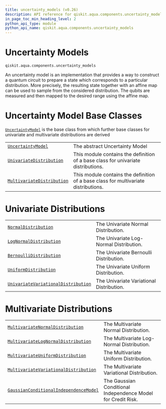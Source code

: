 ```yaml
---
title: uncertainty_models (v0.26)
description: API reference for qiskit.aqua.components.uncertainty_models in qiskit v0.26
in_page_toc_min_heading_level: 2
python_api_type: module
python_api_name: qiskit.aqua.components.uncertainty_models
---
```


<span id="module-qiskit.aqua.components.uncertainty_models" />

<span id="qiskit-aqua-components-uncertainty-models" />

<span id="uncertainty-models-qiskit-aqua-components-uncertainty-models" />

# Uncertainty Models

`qiskit.aqua.components.uncertainty_models`

An uncertainty model is an implementation that provides a way to construct a quantum circuit to prepare a state which corresponds to a particular distribution. More precisely, the resulting state together with an affine map can be used to sample from the considered distribution. The qubits are measured and then mapped to the desired range using the affine map.

# Uncertainty Model Base Classes

[`UncertaintyModel`](qiskit.aqua.components.uncertainty_models.UncertaintyModel "qiskit.aqua.components.uncertainty_models.UncertaintyModel") is the base class from which further base classes for univariate and multivariate distributions are derived

|                                                                                                                                                                       |                                                                                     |
| --------------------------------------------------------------------------------------------------------------------------------------------------------------------- | ----------------------------------------------------------------------------------- |
| [`UncertaintyModel`](qiskit.aqua.components.uncertainty_models.UncertaintyModel "qiskit.aqua.components.uncertainty_models.UncertaintyModel")                         | The abstract Uncertainty Model                                                      |
| [`UnivariateDistribution`](qiskit.aqua.components.uncertainty_models.UnivariateDistribution "qiskit.aqua.components.uncertainty_models.UnivariateDistribution")       | This module contains the definition of a base class for univariate distributions.   |
| [`MultivariateDistribution`](qiskit.aqua.components.uncertainty_models.MultivariateDistribution "qiskit.aqua.components.uncertainty_models.MultivariateDistribution") | This module contains the definition of a base class for multivariate distributions. |

# Univariate Distributions

|                                                                                                                                                                                                  |                                          |
| ------------------------------------------------------------------------------------------------------------------------------------------------------------------------------------------------ | ---------------------------------------- |
| [`NormalDistribution`](qiskit.aqua.components.uncertainty_models.NormalDistribution "qiskit.aqua.components.uncertainty_models.NormalDistribution")                                              | The Univariate Normal Distribution.      |
| [`LogNormalDistribution`](qiskit.aqua.components.uncertainty_models.LogNormalDistribution "qiskit.aqua.components.uncertainty_models.LogNormalDistribution")                                     | The Univariate Log-Normal Distribution.  |
| [`BernoulliDistribution`](qiskit.aqua.components.uncertainty_models.BernoulliDistribution "qiskit.aqua.components.uncertainty_models.BernoulliDistribution")                                     | The Univariate Bernoulli Distribution.   |
| [`UniformDistribution`](qiskit.aqua.components.uncertainty_models.UniformDistribution "qiskit.aqua.components.uncertainty_models.UniformDistribution")                                           | The Univariate Uniform Distribution.     |
| [`UnivariateVariationalDistribution`](qiskit.aqua.components.uncertainty_models.UnivariateVariationalDistribution "qiskit.aqua.components.uncertainty_models.UnivariateVariationalDistribution") | The Univariate Variational Distribution. |

# Multivariate Distributions

|                                                                                                                                                                                                           |                                                              |
| --------------------------------------------------------------------------------------------------------------------------------------------------------------------------------------------------------- | ------------------------------------------------------------ |
| [`MultivariateNormalDistribution`](qiskit.aqua.components.uncertainty_models.MultivariateNormalDistribution "qiskit.aqua.components.uncertainty_models.MultivariateNormalDistribution")                   | The Multivariate Normal Distribution.                        |
| [`MultivariateLogNormalDistribution`](qiskit.aqua.components.uncertainty_models.MultivariateLogNormalDistribution "qiskit.aqua.components.uncertainty_models.MultivariateLogNormalDistribution")          | The Multivariate Log-Normal Distribution.                    |
| [`MultivariateUniformDistribution`](qiskit.aqua.components.uncertainty_models.MultivariateUniformDistribution "qiskit.aqua.components.uncertainty_models.MultivariateUniformDistribution")                | The Multivariate Uniform Distribution.                       |
| [`MultivariateVariationalDistribution`](qiskit.aqua.components.uncertainty_models.MultivariateVariationalDistribution "qiskit.aqua.components.uncertainty_models.MultivariateVariationalDistribution")    | The Multivariate Variational Distribution.                   |
| [`GaussianConditionalIndependenceModel`](qiskit.aqua.components.uncertainty_models.GaussianConditionalIndependenceModel "qiskit.aqua.components.uncertainty_models.GaussianConditionalIndependenceModel") | The Gaussian Conditional Independence Model for Credit Risk. |

